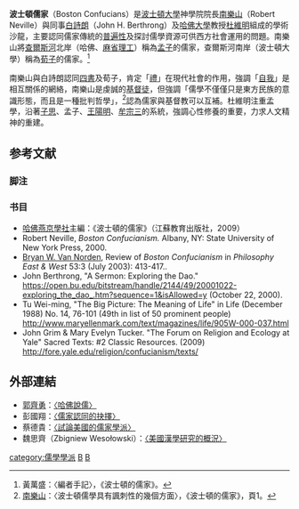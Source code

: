 '''波士頓儒家'''（Boston Confucians）是[[波士頓大學|波士頓大學]]神學院院長[[南樂山|南樂山]]（Robert Neville）與同事[[白詩朗|白詩朗]]（John H. Berthrong）及[[哈佛大學|哈佛大學]]教授[[杜維明|杜維明]]組成的學術沙龍，主要認同儒家傳統的[[普遍性|普遍性]]及探討儒學資源可供西方社會運用的問題。南樂山將[[查爾斯河|查爾斯河]]北岸（哈佛、[[麻省理工|麻省理工]]）稱為[[孟子|孟子]]的儒家，查爾斯河南岸（波士頓大學）稱為[[荀子|荀子]]的儒家。<ref>黃萬盛：〈編者手記〉，《波士頓的儒家》。</ref>

南樂山與白詩朗認同[[四書|四書]]及荀子，肯定「[[禮|禮]]」在現代社會的作用，強調「[[自我|自我]]」是相互關係的網絡，南樂山是虔誠的[[基督徒|基督徒]]，但強調「儒學不僅僅只是東方民族的意識形態，而且是一種批判哲學」，<ref>[[南樂山|南樂山]]：〈波士頓儒學具有諷刺性的幾個方面〉，《波士頓的儒家》，頁1。</ref>認為儒家與基督教可以互補。杜維明注重孟學，沿著[[子思|子思]]、孟子、[[王陽明|王陽明]]、[[牟宗三|牟宗三]]的系統，強調心性修養的重要，力求人文精神的重建。

==参考文献==
===脚注===
{{Reflist}}

===书目===
{{refbegin}}
*[[哈佛燕京學社|哈佛燕京學社]]主編：《波士頓的儒家》（江蘇教育出版社，2009）
* Robert Neville, ''Boston Confucianism.''  Albany, NY:  State University of New York Press, 2000.
* [[Bryan_W._Van_Norden|Bryan W. Van Norden]], Review of ''Boston Confucianism'' in ''Philosophy East & West'' 53:3 (July 2003):  413-417..
* John Berthrong, "A Sermon: Exploring the Dao." https://open.bu.edu/bitstream/handle/2144/49/20001022-exploring_the_dao_.htm?sequence=1&isAllowed=y {{Wayback|url=https://open.bu.edu/bitstream/handle/2144/49/20001022-exploring_the_dao_.htm?sequence=1&isAllowed=y |date=20161012170732 }} (October 22, 2000).
* Tu Wei-ming, "The Big Picture: The Meaning of Life" in Life (December 1988) No. 14, 76-101 (49th in list of 50 prominent people) http://www.maryellenmark.com/text/magazines/life/905W-000-037.html {{Wayback|url=http://www.maryellenmark.com/text/magazines/life/905W-000-037.html |date=20201127015653 }}
* John Grim & Mary Evelyn Tucker. "The Forum on Religion and Ecology at Yale" Sacred Texts: #2 Classic Resources. (2009) http://fore.yale.edu/religion/confucianism/texts/ {{Wayback|url=http://fore.yale.edu/religion/confucianism/texts/ |date=20200312065832 }}
{{refend}}

==外部連結==
*[[郭齊勇|郭齊勇]]：[https://web.archive.org/web/20111215184459/http://confucius2000.com/poetry/hafosr.htm 〈哈佛說儒〉]
*彭國翔：[http://big5.gmw.cn/01ds/2009-01/21/content_881651.htm 〈儒家認同的抉擇〉]{{dead link|date=2018年3月 |bot=InternetArchiveBot |fix-attempted=yes }}
*蔡德貴：[http://www.confucianism.org.my/index.php?option=com_content&task=view&id=387&Itemid=100 〈試論美國的儒家學派〉] {{Wayback|url=http://www.confucianism.org.my/index.php?option=com_content&task=view&id=387&Itemid=100 |date=20160306143551 }}
*魏思齊（Zbigniew Wesołowski）：[http://ccs.ncl.edu.tw/Newsletter_102/30.pdf 〈美國漢學研究的概況〉] {{Wayback|url=http://ccs.ncl.edu.tw/Newsletter_102/30.pdf |date=20180921005020 }}

[[category:儒學學派|category:儒學學派]]
[[category:波士顿文化|B]]
[[category:波士頓大學|B]]